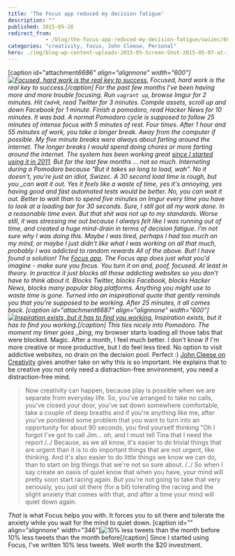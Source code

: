 ```yaml
---
title: 'The Focus app reduced my decision fatigue'
description: ""
published: 2015-05-26
redirect_from: 
            - /blog/the-focus-app-reduced-my-decision-fatigue/swizec/6683
categories: "creativity, focus, John Cleese, Personal"
hero: ./img/blog-wp-content-uploads-2015-05-Screen-Shot-2015-05-07-at-14.14.47.png
---
```

\[caption id=&quot;attachment*6686&quot; align=&quot;alignnone&quot; width=&quot;600&quot;][![Focused, hard work is the real key to success.](http://swizec.com/blog/wp-content/uploads/2015/05/Screen-Shot-2015-05-07-at-14.14.47.png "Focused, hard work is the real key to success.")](./img/blog-wp-content-uploads-2015-05-Screen-Shot-2015-05-07-at-14.14.47.png) Focused, hard work is the real key to success.\[/caption] For the past few months I&#x27;ve been having more and more trouble focusing. Run `vagrant up`, browse Imgur for 2 minutes. Hit `Cmd+R`, read Twitter for 3 minutes. Compile assets, scroll up and down Facebook for 1 minute. Finish a pomodoro, read Hacker News for 10 minutes. It was bad. A normal Pomodoro cycle is supposed to follow 25 minutes of intense focus with 5 minutes of rest. Four times. After 1 hour and 55 minutes of work, you take a longer break. Away from the computer if possible. My five minute breaks were always about farting around the internet. The longer breaks I would spend doing chores or more farting around the internet. The system has been working great [since I started using it in 2011](http://swizec.com/blog/living-life-in-25min-increments/swizec/1859). But for the last few months ... not so much. Interneting during a Pomodoro because *&quot;But it takes so long to load, wah&quot;_. No it doesn&#x27;t, you&#x27;re just an idiot, Swizec. A 30 second load time is rough, but you \_can_ wait it out. Yes it feels like a waste of time, yes it&#x27;s annoying, yes having good and fast automated tests would be better. No, you _can_ wait it out. Better to wait than to spend five minutes on Imgur every time you have to look at a loading bar for 30 seconds. Sure, I still got all my work done. In a reasonable time even. But that shit was not up to _my_ standards. Worse still, it was stressing me out because I always felt like I was running out of time, and created a huge mind-drain in terms of decision fatigue. I&#x27;m not sure _why_ I was doing this. Maybe I was tired, perhaps I had too much on my mind, or maybe I just didn&#x27;t like what I was working on all that much, probably I was addicted to random rewards All of the above. But! I have found a solution! The [Focus app](https://heyfocus.com/). The Focus app does just what you&#x27;d imagine - make sure you focus. You turn it on and, poof, focused. At least in theory. In practice it just blocks all those addicting websites so you don&#x27;t have to think about it. Blocks Twitter, blocks Facebook, blocks Hacker News, blocks many popular blog platforms. Anything you might use to waste time is gone. Turned into an inspirational quote that gently reminds you that you&#x27;re supposed to be working. After 25 minutes, it all comes back. \[caption id=&quot;attachment*6687&quot; align=&quot;alignnone&quot; width=&quot;600&quot;][![Inspiration exists, but it has to find you working.](http://swizec.com/blog/wp-content/uploads/2015/05/Screen-Shot-2015-05-15-at-00.12.14.png "Inspiration exists, but it has to find you working.")](./img/blog-wp-content-uploads-2015-05-Screen-Shot-2015-05-15-at-00.12.14.png) Inspiration exists, but it has to find you working.\[/caption] This ties nicely into Pomodoro. The moment my timer goes \_bing*, my browser starts loading all those tabs that were blocked. Magic. After a month, I feel much better. I don&#x27;t know if I&#x27;m more creative or more productive, but I do feel less tired. No option to visit addictive websites, no drain on the decision pool. Perfect :) [John Cleese on Creativity](https://www.youtube.com/watch?v=Qby0ed4aVpo) gives another take on why this is so important. He explains that to be creative you not only need a distraction-free environment, you need a distraction-free mind.

> Now creativity can happen, because play is possible when we are separate from everyday life. So, you&#x27;ve arranged to take no calls, you&#x27;ve closed your door, you&#x27;ve sat down somewhere comfortable, take a couple of deep breaths and if you&#x27;re anything like me, after you&#x27;ve pondered some problem that you want to turn into an opportunity for about 90 seconds, you find yourself thinking &quot;Oh I forgot I&#x27;ve got to call Jim… oh, and I must tell Tina that I need the report /../ Because, as we all know, it&#x27;s easier to do trivial things that are urgent than it is to do important things that are not urgent, like thinking. And it&#x27;s also easier to do little things we know we can do, than to start on big things that we&#x27;re not so sure about. /../ So when I say create an oasis of quiet know that when you have, your mind will pretty soon start racing again. But you&#x27;re not going to take that very seriously, you just sit there (for a bit) tolerating the racing and the slight anxiety that comes with that, and after a time your mind will quiet down again.

_That_ is what Focus helps you with. It forces you to sit there and tolerate the anxiety while you wait for the mind to quiet down. \[caption id=&quot;&quot; align=&quot;alignnone&quot; width=&quot;346&quot;]![10% less tweets than the month before](./img/images-29348.png "10% less tweets than the month before") 10% less tweets than the month before\[/caption] Since I started using Focus, I&#x27;ve written 10% less tweets. Well worth the \$20 investment.
